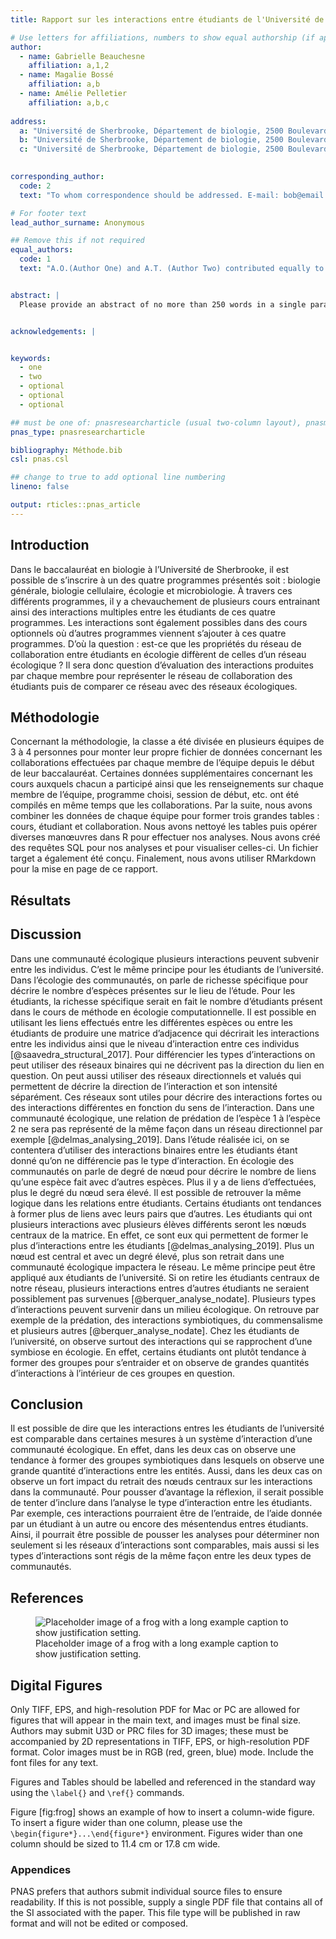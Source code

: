 ```yaml
---
title: Rapport sur les interactions entre étudiants de l'Université de Sherbrooke

# Use letters for affiliations, numbers to show equal authorship (if applicable) and to indicate the corresponding author
author:
  - name: Gabrielle Beauchesne
    affiliation: a,1,2
  - name: Magalie Bossé
    affiliation: a,b
  - name: Amélie Pelletier
    affiliation: a,b,c
    
address:
  a: "Université de Sherbrooke, Département de biologie, 2500 Boulevard de l'Université, Sherbrooke, Québec, J1K 2R1"
  b: "Université de Sherbrooke, Département de biologie, 2500 Boulevard de l'Université, Sherbrooke, Québec, J1K 2R1"
  c: "Université de Sherbrooke, Département de biologie, 2500 Boulevard de l'Université, Sherbrooke, Québec, J1K 2R1"
    

corresponding_author:
  code: 2
  text: "To whom correspondence should be addressed. E-mail: bob@email.com"

# For footer text
lead_author_surname: Anonymous

## Remove this if not required    
equal_authors:
  code: 1
  text: "A.O.(Author One) and A.T. (Author Two) contributed equally to this work (remove if not applicable)."


abstract: |
  Please provide an abstract of no more than 250 words in a single paragraph. Abstracts should explain to the general reader the major contributions of the article. References in the abstract must be cited in full within the abstract itself and cited in the text.


acknowledgements: |


keywords:
  - one
  - two
  - optional
  - optional
  - optional

## must be one of: pnasresearcharticle (usual two-column layout), pnasmathematics (one column layout), or pnasinvited (invited submissions only)
pnas_type: pnasresearcharticle

bibliography: Méthode.bib
csl: pnas.csl

## change to true to add optional line numbering
lineno: false

output: rticles::pnas_article
---
```



Introduction {.unnumbered}
---------------
Dans le baccalauréat en biologie à l’Université de Sherbrooke, il est possible de s’inscrire à un des quatre programmes présentés soit : biologie générale, biologie cellulaire, écologie et microbiologie. À travers ces différents programmes, il y a chevauchement de plusieurs cours entrainant ainsi des interactions multiples entre les étudiants de ces quatre programmes. Les interactions sont également possibles dans des cours optionnels où d’autres programmes viennent s’ajouter à ces quatre programmes. D’où la question : est-ce que les propriétés du réseau de collaboration entre étudiants en écologie diffèrent de celles d’un réseau écologique ? Il sera donc question d’évaluation des interactions produites par chaque membre pour représenter le réseau de collaboration des étudiants puis de comparer ce réseau avec des réseaux écologiques. 

Méthodologie {#Méthodologie .unnumbered}
-------------------
Concernant la méthodologie, la classe a été divisée en plusieurs équipes de 3 à 4 personnes pour monter leur propre fichier de données concernant les collaborations effectuées par chaque membre de l’équipe depuis le début de leur baccalauréat. Certaines données supplémentaires concernant les cours auxquels chacun a participé ainsi que les renseignements sur chaque membre de l’équipe, programme choisi, session de début, etc. ont été compilés en même temps que les collaborations. Par la suite, nous avons combiner les données de chaque équipe pour former trois grandes tables : cours, étudiant et collaboration. Nous avons nettoyé les tables puis opérer diverses manœuvres dans R pour effectuer nos analyses. Nous avons créé des requêtes SQL pour nos analyses et pour visualiser celles-ci. Un fichier target a également été conçu. Finalement, nous avons utiliser RMarkdown pour la mise en page de ce rapport.  

Résultats {#Résultats .unnumbered}
----------------------


Discussion {#Discussion .unnumbered}
------
Dans une communauté écologique plusieurs interactions peuvent subvenir entre les individus. C’est le même principe pour les étudiants de l’université. Dans l’écologie des communautés, on parle de richesse spécifique pour décrire le nombre d’espèces présentes sur le lieu de l’étude. Pour les étudiants, la richesse spécifique serait en fait le nombre d’étudiants présent dans le cours de méthode en écologie computationnelle. Il est possible en utilisant les liens effectués entre les différentes espèces ou entre les étudiants de produire une matrice d’adjacence qui décrirait les interactions entre les individus ainsi que le niveau d’interaction entre ces individus [@saavedra_structural_2017]. 
Pour différencier les types d’interactions on peut utiliser des réseaux binaires qui ne décrivent pas la direction du lien en question. On peut aussi utiliser des réseaux directionnels et valués qui permettent de décrire la direction de l’interaction et son intensité séparément. Ces réseaux sont utiles pour décrire des interactions fortes ou des interactions différentes en fonction du sens de l’interaction. Dans une communauté écologique, une relation de prédation de l’espèce 1 à l’espèce 2 ne sera pas représenté de la même façon dans un réseau directionnel par exemple [@delmas_analysing_2019].
Dans l’étude réalisée ici, on se contentera d’utiliser des interactions binaires entre les étudiants étant donné qu’on ne différencie pas le type d’interaction. 
En écologie des communautés on parle de degré de nœud pour décrire le nombre de liens qu’une espèce fait avec d’autres espèces. Plus il y a de liens d’effectuées, plus le degré du nœud sera élevé. Il est possible de retrouver la même logique dans les relations entre étudiants. Certains étudiants ont tendances à former plus de liens avec leurs pairs que d’autres. 
Les étudiants qui ont plusieurs interactions avec plusieurs élèves différents seront les nœuds centraux de la matrice. En effet, ce sont eux qui permettent de former le plus d’interactions entre les étudiants [@delmas_analysing_2019].
Plus un nœud est central et avec un degré élevé, plus son retrait dans une communauté écologique impactera le réseau. Le même principe peut être appliqué aux étudiants de l’université. Si on retire les étudiants centraux de notre réseau, plusieurs interactions entres d’autres étudiants ne seraient possiblement pas survenues [@berquer_analyse_nodate].
Plusieurs types d’interactions peuvent survenir dans un milieu écologique. On retrouve par exemple de la prédation, des interactions symbiotiques, du commensalisme et plusieurs autres [@berquer_analyse_nodate]. Chez les étudiants de l’université, on observe surtout des interactions qui se rapprochent d’une symbiose en écologie. En effet, certains étudiants ont plutôt tendance à former des groupes pour s’entraider et on observe de grandes quantités d’interactions à l’intérieur de ces groupes en question. 


Conclusion {#Conclusion .unnumbered}
-----------------
Il est possible de dire que les interactions entres les étudiants de l’université est comparable dans certaines mesures à un système d’interaction d’une communauté écologique. En effet, dans les deux cas on observe une tendance à former des groupes symbiotiques dans lesquels on observe une grande quantité d’interactions entre les entités. Aussi, dans les deux cas on observe un fort impact du retrait des nœuds centraux sur les interactions dans la communauté. 
Pour pousser d’avantage la réflexion, il serait possible de tenter d’inclure dans l’analyse le type d’interaction entre les étudiants. Par exemple, ces interactions pourraient être de l’entraide, de l’aide donnée par un étudiant à un autre ou encore des mésentendus entres étudiants. Ainsi, il pourrait être possible de pousser les analyses pour déterminer non seulement si les réseaux d’interactions sont comparables, mais aussi si les types d’interactions sont régis de la même façon entre les deux types de communautés. 


References {#references .unnumbered}
----------


![Placeholder image of a frog with a long example caption to show
justification setting.<span data-label="fig:frog"></span>](frog.png)

Digital Figures {#sec:figures .unnumbered}
---------------

Only TIFF, EPS, and high-resolution PDF for Mac or PC are allowed for
figures that will appear in the main text, and images must be final
size. Authors may submit U3D or PRC files for 3D images; these must be
accompanied by 2D representations in TIFF, EPS, or high-resolution PDF
format. Color images must be in RGB (red, green, blue) mode. Include the
font files for any text.

Figures and Tables should be labelled and referenced in the standard way
using the `\label{}` and `\ref{}` commands.

Figure \[fig:frog\] shows an example of how to insert a column-wide
figure. To insert a figure wider than one column, please use the
`\begin{figure*}...\end{figure*}` environment. Figures wider than one
column should be sized to 11.4 cm or 17.8 cm wide.


### Appendices {#appendices .unnumbered}

PNAS prefers that authors submit individual source files to ensure
readability. If this is not possible, supply a single PDF file that
contains all of the SI associated with the paper. This file type will be
published in raw format and will not be edited or composed.


<!-- Leave these lines as they are at the end of your .Rmd file to ensure placement of methods & acknowledgements sections before the references-->
\showmatmethods
\showacknow
\pnasbreak
